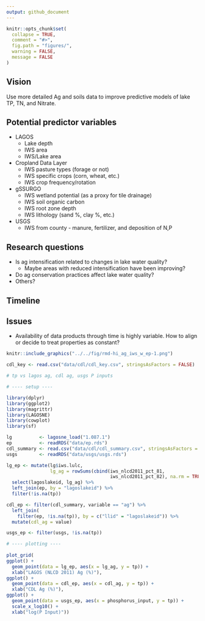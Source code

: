 ```yaml
---
output: github_document
---
```


<!-- README.md is generated from README.Rmd. Please edit that file -->

```r
knitr::opts_chunk$set(
  collapse = TRUE,
  comment = "#>",
  fig.path = "figures/",
  warning = FALSE,
  message = FALSE
)
```

## Vision

Use more detailed Ag and soils data to improve predictive models of lake TP, TN, and Nitrate.

## Potential predictor variables

* LAGOS
    * Lake depth
    * IWS area
    * IWS/Lake area
* Cropland Data Layer
    * IWS pasture types (forage or not)
    * IWS specific crops (corn, wheat, etc.)
    * IWS crop frequency/rotation
* gSSURGO
    * IWS wetland potential (as a proxy for tile drainage)
    * IWS soil organic carbon
    * IWS root zone depth
    * IWS lithology (sand %, clay %, etc.)
* USGS
    * IWS from county - manure, fertilizer, and deposition of N,P

## Research questions

* Is ag intensification related to changes in lake water quality?
    * Maybe areas with reduced intensification have been improving?
* Do ag conservation practices affect lake water quality?
* Others?

## Timeline

## Issues

* Availability of data products through time is highly variable. How to align or decide to treat properties as constant?

```r
knitr::include_graphics("../../fig/rmd-hi_ag_iws_w_ep-1.png")
```

```r
cdl_key <- read.csv("data/cdl/cdl_key.csv", stringsAsFactors = FALSE)
```

```r
# tp vs lagos ag, cdl ag, usgs P inputs

# ---- setup ----

library(dplyr)
library(ggplot2)
library(magrittr)
library(LAGOSNE)
library(cowplot)
library(sf)

lg          <- lagosne_load("1.087.1")
ep          <- readRDS("data/ep.rds")
cdl_summary <- read.csv("data/cdl/cdl_summary.csv", stringsAsFactors = FALSE)
usgs        <- readRDS("data/usgs/usgs.rds")

lg_ep <- mutate(lg$iws.lulc, 
                lg_ag = rowSums(cbind(iws_nlcd2011_pct_81, 
                                      iws_nlcd2011_pct_82), na.rm = TRUE)) %>%
  select(lagoslakeid, lg_ag) %>%
  left_join(ep, by = "lagoslakeid") %>%
  filter(!is.na(tp))

cdl_ep <- filter(cdl_summary, variable == "ag") %>%
  left_join(
    filter(ep, !is.na(tp)), by = c("llid" = "lagoslakeid")) %>%
  mutate(cdl_ag = value)

usgs_ep <- filter(usgs, !is.na(tp))

# ---- plotting ----
  
plot_grid(
ggplot() +
  geom_point(data = lg_ep, aes(x = lg_ag, y = tp)) +
  xlab("LAGOS (NLCD 2011) Ag (%)"),
ggplot() +
  geom_point(data = cdl_ep, aes(x = cdl_ag, y = tp)) +
  xlab("CDL Ag (%)"),
ggplot() + 
  geom_point(data = usgs_ep, aes(x = phosphorus_input, y = tp)) + 
  scale_x_log10() + 
  xlab("log(P Input)"))

```
